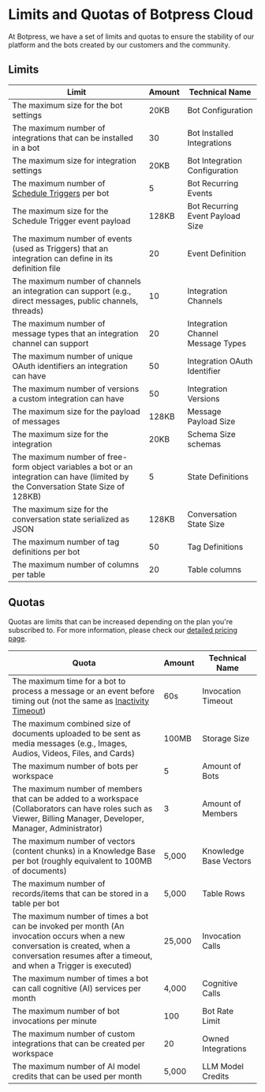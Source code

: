 
# Limits and Quotas of Botpress Cloud

At Botpress, we have a set of limits and quotas to ensure the stability of our platform and the bots created by our customers and the community.

## Limits

| **Limit**                                                                                                                           | **Amount** | **Technical Name**                |
| ----------------------------------------------------------------------------------------------------------------------------------- | ---------- | --------------------------------- |
| The maximum size for the bot settings                                                                                               | 20KB       | Bot Configuration                 |
| The maximum number of integrations that can be installed in a bot                                                                   | 30         | Bot Installed Integrations        |
| The maximum size for integration settings                                                                                           | 20KB       | Bot Integration Configuration     |
| The maximum number of [Schedule Triggers](../studio/toolbox/events-triggers) per bot                                                | 5          | Bot Recurring Events              |
| The maximum size for the Schedule Trigger event payload                                                                             | 128KB      | Bot Recurring Event Payload Size  |
| The maximum number of events (used as Triggers) that an integration can define in its definition file                               | 20         | Event Definition                  |
| The maximum number of channels an integration can support (e.g., direct messages, public channels, threads)                         | 10         | Integration Channels              |
| The maximum number of message types that an integration channel can support                                                         | 20         | Integration Channel Message Types |
| The maximum number of unique OAuth identifiers an integration can have                                                              | 50         | Integration OAuth Identifier      |
| The maximum number of versions a custom integration can have                                                                        | 50         | Integration Versions              |
| The maximum size for the payload of messages                                                                                        | 128KB      | Message Payload Size              |
| The maximum size for the integration                                                                                                | 20KB       | Schema Size schemas               |
| The maximum number of free-form object variables a bot or an integration can have (limited by the Conversation State Size of 128KB) | 5          | State Definitions                 |
| The maximum size for the conversation state serialized as JSON                                                                      | 128KB      | Conversation State Size           |
| The maximum number of tag definitions per bot                                                                                       | 50         | Tag Definitions                   |
| The maximum number of columns per table                                                                                             | 20         | Table columns                     |

## Quotas

Quotas are limits that can be increased depending on the plan you're subscribed to. For more information, please check our [detailed pricing page](https://botpress.com/pricing).

| **Quota**                                                                                                                                                                                         | **Amount** | **Technical Name**     |
| ------------------------------------------------------------------------------------------------------------------------------------------------------------------------------------------------- | ---------- | ---------------------- |
| The maximum time for a bot to process a message or an event before timing out (not the same as [Inactivity Timeout](../studio/chatbot-settings/#inactivity-timeout-minutes))                      | 60s        | Invocation Timeout     |
| The maximum combined size of documents uploaded to be sent as media messages (e.g., Images, Audios, Videos, Files, and Cards)                                                                     | 100MB      | Storage Size           |
| The maximum number of bots per workspace                                                                                                                                                          | 5          | Amount of Bots         |
| The maximum number of members that can be added to a workspace (Collaborators can have roles such as Viewer, Billing Manager, Developer, Manager, Administrator)                                  | 3          | Amount of Members      |
| The maximum number of vectors (content chunks) in a Knowledge Base per bot (roughly equivalent to 100MB of documents)                                                                             | 5,000      | Knowledge Base Vectors |
| The maximum number of records/items that can be stored in a table per bot                                                                                                                         | 5,000      | Table Rows             |
| The maximum number of times a bot can be invoked per month (An invocation occurs when a new conversation is created, when a conversation resumes after a timeout, and when a Trigger is executed) | 25,000     | Invocation Calls       |
| The maximum number of times a bot can call cognitive (AI) services per month                                                                                                                      | 4,000      | Cognitive Calls        |
| The maximum number of bot invocations per minute                                                                                                                                                  | 100        | Bot Rate Limit         |
| The maximum number of custom integrations that can be created per workspace                                                                                                                       | 20         | Owned Integrations     |
| The maximum number of AI model credits that can be used per month                                                                                                                                 | 5,000      | LLM Model Credits      |
